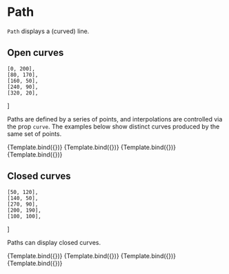 
# Path

<Meta title="Core/Components/Lines/Path" />

`Path` displays a (curved) line.

<ArgsTable of={Path} />

## Open curves

    [0, 200],
    [80, 170],
    [160, 50],
    [240, 90],
    [320, 20],
]

Paths are defined by a series of points, and interpolations are controlled via the prop `curve`. The examples below show distinct curves produced by the same set of points.

<Canvas>
    <Story
        name="linear"
        args={{
            points: openCurve,
            curve: 'Linear',
            style: { stroke: '#993333' },
        }}
        component={Path}
        decorators={[ChartDecorator]}
    >
        {Template.bind({})}
    </Story>
    <Story
        name="natural"
        args={{
            points: openCurve,
            curve: 'Natural',
            style: { stroke: '#993333' },
        }}
        component={Path}
        decorators={[ChartDecorator]}
    >
        {Template.bind({})}
    </Story>
    <Story
        name="monotoneX"
        args={{
            points: openCurve,
            curve: 'MonotoneX',
            style: { stroke: '#993333' },
        }}
        component={Path}
        decorators={[ChartDecorator]}
    >
        {Template.bind({})}
    </Story>
    <Story
        name="step"
        args={{
            points: openCurve,
            curve: 'Step',
            style: { stroke: '#993333' },
        }}
        component={Path}
        decorators={[ChartDecorator]}
    >
        {Template.bind({})}
    </Story>
</Canvas>

## Closed curves

    [50, 120],
    [140, 50],
    [270, 90],
    [200, 190],
    [100, 100],
]

Paths can display closed curves.

<Canvas>
    <Story
        name="linear closed"
        args={{
            points: closedCurve,
            curve: 'LinearClosed',
            style: { stroke: '#993333' },
        }}
        component={Path}
        decorators={[ChartDecorator]}
    >
        {Template.bind({})}
    </Story>
    <Story
        name="basis closed"
        args={{
            points: closedCurve,
            curve: 'BasisClosed',
            style: { stroke: '#993333' },
        }}
        component={Path}
        decorators={[ChartDecorator]}
    >
        {Template.bind({})}
    </Story>
    <Story
        name="cardinal closed"
        args={{
            points: closedCurve,
            curve: 'CardinalClosed',
            style: { stroke: '#993333' },
        }}
        component={Path}
        decorators={[ChartDecorator]}
    >
        {Template.bind({})}
    </Story>
    <Story
        name="catmullRom closed"
        args={{
            points: closedCurve,
            curve: 'CatmullRomClosed',
            style: { stroke: '#993333' },
        }}
        component={Path}
        decorators={[ChartDecorator]}
    >
        {Template.bind({})}
    </Story>
</Canvas>
